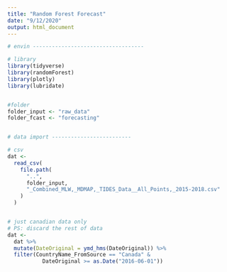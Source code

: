 ```yaml
---
title: "Random Forest Forecast"
date: "9/12/2020"
output: html_document
---
```


```r

# envin -----------------------------------

# library
library(tidyverse)
library(randomForest)
library(plotly)
library(lubridate)


#folder
folder_input <- "raw_data"
folder_fcast <- "forecasting"


# data import -------------------------

# csv
dat <-
  read_csv(
    file.path(
      "..",
      folder_input,
      "_Combined_MLW,_MDMAP,_TIDES_Data__All_Points,_2015-2018.csv"
    )
  )


# just canadian data only
# PS: discard the rest of data
dat <- 
  dat %>%
  mutate(DateOriginal = ymd_hms(DateOriginal)) %>%
  filter(CountryName_FromSource == "Canada" & 
           DateOriginal >= as.Date("2016-06-01"))
  


```

